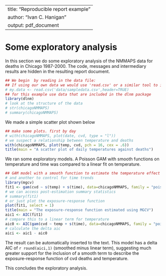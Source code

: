 
---
title: "Reproducible report example"
author: "Ivan C. Hanigan"
output: pdf_document
---
  
# Some exploratory analysis

In this section we do some exploratory analysis of the NMMAPS data for
deaths in Chicago 1987-2000.  The code, messages and intermediary
results are hidden in the resulting report document.

```r
## We begin  by reading in the data file:
## If using our own data we would use 'read.csv' or a similar tool to import data to R
# my.data <- read.csv('data/sampledata.csv',header=TRUE)
## for this example use data that are included in the dlnm package
library(dlnm)
# look at the structure of the data
# str(chicagoNMMAPS)
# summary(chicagoNMMAPS)
```

We made a simple scatter plot shown below
  
```r
## make some plots. first by day
# with(chicagoNMMAPS, plot(date, cvd, type = "l"))
# we suspect a relationship between temperature and deaths
with(chicagoNMMAPS, plot(temp, cvd, pch = 16, cex = .6))
title(main = "A scatter plot of daily temperatures against deaths")
```

We ran some exploratory models.  A Poisson GAM with smooth functions
on temperature and time was compared to a linear fit on temperature.

```r
## GAM model with a smooth function to estimate the temperature effect
# and another to control for time trends
library(mgcv)
fit1 <- gam(cvd ~ s(temp) + s(time), data=chicagoNMMAPS, family = "poisson") 
# we can access post-estimation summary statistics
# summary(fit1)
# or just plot the exposure-response function
plot(fit1, select = 1)
title(main = "The exposure-response function estimated using MGCV")
aic1 <- AIC(fit1)
# compare this to a linear term for temperature
aic0 <- AIC(gam(cvd ~ temp + s(time), data=chicagoNMMAPS, family = "poisson"))
# calculate the delta aic
aici <- aic1 - aic0 
```

The result can be automatically inserted to the text.  This model has
a delta AIC of `r round(aici,1)` (smoothed minus linear term),
suggesting much greater support for the inclusion of a smooth term to
describe the exposure-response function of cvd deaths and temperature.

This concludes the exploratory analysis.
